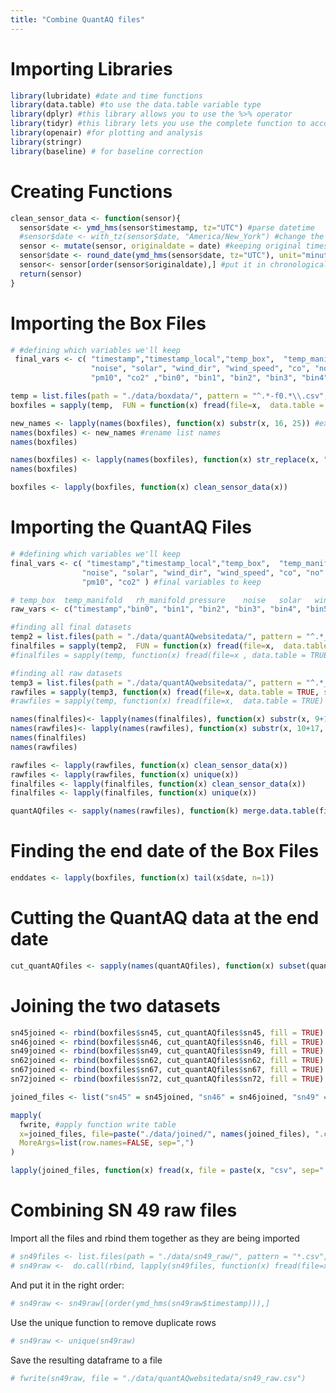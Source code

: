 ```yaml
---
title: "Combine QuantAQ files"
---
```


# Importing Libraries 

```r
library(lubridate) #date and time functions 
library(data.table) #to use the data.table variable type
library(dplyr) #this library allows you to use the %>% operator
library(tidyr) #this library lets you use the complete function to account for time syncing
library(openair) #for plotting and analysis
library(stringr)
library(baseline) # for baseline correction
```

# Creating Functions 

```r
clean_sensor_data <- function(sensor){
  sensor$date <- ymd_hms(sensor$timestamp, tz="UTC") #parse datetime
  #sensor$date <- with_tz(sensor$date, "America/New_York") #change the time according to shifted timezone
  sensor <- mutate(sensor, originaldate = date) #keeping original times for comparing to flight data
  sensor$date <- round_date(ymd_hms(sensor$date, tz="UTC"), unit="minute") #round date for merging
  sensor<- sensor[order(sensor$originaldate),] #put it in chronological order
  return(sensor)
}
```

# Importing the Box Files 

```r
# #defining which variables we'll keep
 final_vars <- c( "timestamp","timestamp_local","temp_box",  "temp_manifold", "rh_manifold", "pressure",
                  "noise", "solar", "wind_dir", "wind_speed", "co", "no" , "no2", "o3" ,  "pm1" , "pm25",
                  "pm10", "co2" ,"bin0", "bin1", "bin2", "bin3", "bin4", "bin5", "no_ae", "co_ae", "no2_ae") #raw variables to keep
```

```r
temp = list.files(path = "./data/boxdata/", pattern = "^.*-f0.*\\.csv", full.names = TRUE) #specify files we're looking for
boxfiles = sapply(temp,  FUN = function(x) fread(file=x,  data.table = TRUE, select = final_vars), simplify = FALSE,USE.NAMES = TRUE) 
```

```r
new_names <- lapply(names(boxfiles), function(x) substr(x, 16, 25)) #extract the real sensor names from the current names used in the list
names(boxfiles) <- new_names #rename list names
names(boxfiles)
```

```r
names(boxfiles) <- lapply(names(boxfiles), function(x) str_replace(x, "Output-0", "sn"))
names(boxfiles)
```

```r
boxfiles <- lapply(boxfiles, function(x) clean_sensor_data(x))
```


# Importing the QuantAQ Files 

```r
# #defining which variables we'll keep
final_vars <- c( "timestamp","timestamp_local","temp_box",  "temp_manifold", "rh_manifold", "pressure",
                "noise", "solar", "wind_dir", "wind_speed", "co", "no" , "no2", "o3" ,  "pm1" , "pm25",
                "pm10", "co2" ) #final variables to keep

# temp_box	temp_manifold	rh_manifold	pressure	noise	solar	wind_dir	wind_speed
raw_vars <- c("timestamp","bin0", "bin1", "bin2", "bin3", "bin4", "bin5", "no_ae", "co_ae", "no2_ae") #raw variables to keep
```

```r
#finding all final datasets
temp2 = list.files(path = "./data/quantAQwebsitedata/", pattern = "^.*_final.*\\.csv", full.names = TRUE)
finalfiles = sapply(temp2,  FUN = function(x) fread(file=x,  data.table = TRUE, select = final_vars), simplify = FALSE,USE.NAMES = TRUE)
#finalfiles = sapply(temp, function(x) fread(file=x , data.table = TRUE) , simplify = FALSE,USE.NAMES = TRUE)

#finding all raw datasets
temp3 = list.files(path = "./data/quantAQwebsitedata/", pattern = "^.*_raw.*\\.csv", full.names = TRUE)
rawfiles = sapply(temp3, function(x) fread(file=x, data.table = TRUE, select = raw_vars) , simplify = FALSE,USE.NAMES = TRUE)
#rawfiles = sapply(temp, function(x) fread(file=x,  data.table = TRUE) , simplify = FALSE,USE.NAMES = TRUE)
```

```r
names(finalfiles)<- lapply(names(finalfiles), function(x) substr(x, 9+18, 9+21)) #extract the real sensor names from the current names used in the list
names(rawfiles)<- lapply(names(rawfiles), function(x) substr(x, 10+17, 10+20))
names(finalfiles)
names(rawfiles)
``` 

```r
rawfiles <- lapply(rawfiles, function(x) clean_sensor_data(x))
rawfiles <- lapply(rawfiles, function(x) unique(x)) 
finalfiles <- lapply(finalfiles, function(x) clean_sensor_data(x))
finalfiles <- lapply(finalfiles, function(x) unique(x)) 
```

```r
quantAQfiles <- sapply(names(rawfiles), function(k) merge.data.table(finalfiles[[k]], rawfiles[[k]], by="date", all.x = TRUE), simplify = FALSE,USE.NAMES = TRUE)
```

# Finding the end date of the Box Files 

```r
enddates <- lapply(boxfiles, function(x) tail(x$date, n=1))
```

# Cutting the QuantAQ data at the end date 

```r
cut_quantAQfiles <- sapply(names(quantAQfiles), function(x) subset(quantAQfiles[[x]], date> enddates[[x]]), simplify = FALSE,USE.NAMES = TRUE )
```

# Joining the two datasets


```r
sn45joined <- rbind(boxfiles$sn45, cut_quantAQfiles$sn45, fill = TRUE)
sn46joined <- rbind(boxfiles$sn46, cut_quantAQfiles$sn46, fill = TRUE)
sn49joined <- rbind(boxfiles$sn49, cut_quantAQfiles$sn49, fill = TRUE)
sn62joined <- rbind(boxfiles$sn62, cut_quantAQfiles$sn62, fill = TRUE)
sn67joined <- rbind(boxfiles$sn67, cut_quantAQfiles$sn67, fill = TRUE)
sn72joined <- rbind(boxfiles$sn72, cut_quantAQfiles$sn72, fill = TRUE)

joined_files <- list("sn45" = sn45joined, "sn46" = sn46joined, "sn49" = sn49joined, "sn62"= sn62joined, "sn67" = sn67joined, "sn72" = sn72joined)

```


```r
mapply(
  fwrite, #apply function write table
  x=joined_files, file=paste("./data/joined/", names(joined_files), ".csv", sep = ""), #for each dataframe, use its name to make a csv of it
  MoreArgs=list(row.names=FALSE, sep=",")
)
```


```r
lapply(joined_files, function(x) fread(x, file = paste(x, "csv", sep=".")))
```

# Combining SN 49 raw files 

Import all the files and rbind them together as they are being imported 

```r
# sn49files <- list.files(path = "./data/sn49_raw/", pattern = "*.csv", full.names = TRUE)
# sn49raw <-  do.call(rbind, lapply(sn49files, function(x) fread(file=x) ) )
```

And put it in the right order:
```r
# sn49raw <- sn49raw[(order(ymd_hms(sn49raw$timestamp))),]
```

Use the unique function to remove duplicate rows 

```r
# sn49raw <- unique(sn49raw)
```

Save the resulting dataframe to a file

```r
# fwrite(sn49raw, file = "./data/quantAQwebsitedata/sn49_raw.csv")
```

